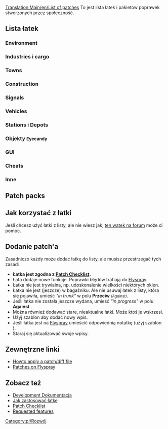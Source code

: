 [[Translation:Main/en/List of patches]]
<!-- {{outdated|Substantially outdated, not particularly useful in current format}}-->{{nieaktualizowane/Pl|Zasadniczo nieaktualne, niezbyt przydatne w obecnym formacie}}
To jest lista łatek i pakietów poprawek stworzonych przez społeczność.

==Lista łatek==

===Environment===
{{lop header}}
{{lop|More Height Levels|r23106|40844|v27 by ChillCore and ic111}}
{{lop footer}}

===Industries i cargo===
{{lop header}}
{{lop|YACD - Yet Another CargoDestinations|r22532|54253|v2.3 by Michi_cc}}
{{lop footer}}

===Towns===
===Construction===
{{lop header}}
{{lop|The Clipboard|r26400|45488|Build your infrastructure by copy/pasting pieces you already built. This is a rewrite of Copy&Paste patch.}}
{{lop|Polyline track tool|r26405|57080|Build tracks like drawing a "polyline" in some graphic editor: one click - one line connected to previous one.}}
{{lop footer}}

===Signals===
===Vehicles===
{{lop header}}
{{lop|ATC speed control|r22604|52085|With this patch, you can emulate a certain behaviour of the [http://en.wikipedia.org/wiki/Automatic_Train_Control ATC system]}}
{{lop|Faster "go to" order creation|r23663, 1.1.4|54549|When creating orders, give "transfer and leave empty" by holding shift, "go via" by holding ctrl+shift}}
{{lop|Slim timetable separation|r25755|54332|Automatic separation of vehicles on a shared timetable}}
{{lop footer}}

===Stations i Depots===
{{lop header}}
{{lop|NewGRF Airports (try 2)|r18xxx|45654|by Yexo}}
{{lop footer}}
===Objekty <small>Eyecandy</small>===
===GUI===
{{lop header}}
{{lop|Show station coverage areas|r25578|44835|v1 by gehene}}
{{lop|Allow creation of new games from within a running game|r22731|56124|v2 by loclahost}}
{{lop|Multiplayer Server List Filtering|r22958, 1.2.3|43160|Filter, categorise and collect statistics about network games.}}
{{lop footer}}

===Cheats===
===Inne===
{{lop header}}
{{lop|Infrastructure Sharing|r24121|42254|current Version 2.1.2 (17th April 2012) [http://www.tt-forums.net/viewtopic.php?p=1008843#p1008843 Direct link]}}
{{lop|Scripts on new day, month, year|1.0.3|49595|This is very simple patch to invoke your scripts on new day, new month and new year. Scripts been invoked after all routines (industries updates, finances updates and so on).}}
{{lop footer}}

==Patch packs==
{{lop pack header}}

{{lop pack|Hard Game patch pack (by Vaulter)|r25739|49359|v0.8.165<br /><br />taxes<br />Improved Breakdowns<br />
Adjust town passenger/cargo rates<br />Higher prices for construction near major cities<br />
Station loaders more distance from industry to station<br />repaircosts<br />
Airport upgrade<br />More console commands<br />
signaltunnel<br />More conditional orders<br />
Setting the length of the day<br />Lease transport<br />
Automatic timetables and separation<br />Very large maps<br />
Programmable Waypoints<br />leave-orders<br />
Automatic train control<br />Loans depends on company's history and value<br />
Traffic lights<br />Infrastructure sharing<br />
Auto advertising campaign<br />Colour rating in town label<br />
zoom64<br />Departure Boards<br />
Trains whistle when bridge and tunnels approaching<br />Watch company last action<br />
Russian town names<br />Add console command restart_ai<br />
Support daily autosave<br />Copy / Paste infrastructure<br />
Auto refit when build<br />Minimap Screenshot adds a console command `minimap`<br />
Invoke daily, monthly and yearly scripts<br />industry-stationnames<br />
townrating-indicator<br />Group info<br />
Group by properties<br />Trip History<br />
GUI tweaks<br />Shows station cover by CTRL+click on it<br />
Filter NewGRF files in build vehicle window<br />Polyline track tool<br />
forecast_display<br />Fancy fences<br />
Measurement tool<br />Cursor tracking viewport<br />
32bpp blitter with antialiasing
}}

{{lop pack|Chill's patchpack|r22555|47622|
More height levels<br />
Cargo distribution<br />
Automated timetable and seperation<br />
Larger maps<br />
Town rating colours<br />
Signals in tunnels and on bridges<br />
Chunnel<br />
Stuck trains<br />
Sprinkles -> variable daylenght, town cargo factor, misc, ...<br />
Programmable Signals<br />
Show system time window<br />
Copy_paste<br />
View and click vehicles in tunnels<br />
Close adjacent level crossing<br />
Measurement tool<br />
Tree line height<br />
Watch other company's gui<br />
Reduced tree growth patch<br />
Max_grf<br />
Company_profile<br />
Departure boards + 24h clock<br />
Timetable_change_all_stations<br />
Departure_vehicletimetableskip1<br />
Group_info<br />
Cmd_all_ai<br />
Infrastucture Sharing<br />
CTRL-cloning does not open new guis<br />
Improved breakdowns<br />
Trafficlights<br />
Towngrowth_needs_goods Modified and extended patch<br />
Configurable amount of desert tiles}}

{{lop pack footer}}

==Jak korzystać z łatki==
Jeśli chcesz użyć łatki z listy, ale nie wiesz jak, [http://www.tt-forums.net/viewtopic.php?f=33&t=21678 ten wątek na forum] może ci pomóc.

==Dodanie patch'a==
Zasadniczo każdy może dodać łatkę do listy, ale musisz przestrzegać tych zasad:
* '''Łatka jest zgodna z [[Main/pl/Patch Checklist|Patch Checklist]].'''
* Łata dodaje nowe funkcje. Poprawki błędów trafiają do [http://bugs.openttd.org Flyspray].
* Łatka nie jest trywialna, np. udoskonalenie wielkości niektórych okien.
* Łatka nie jest (jeszcze) w bagażniku. Ale nie usuwaj łatek z listy, która się pojawiła, umieść ''"in trunk"'' w polu '''Przeciw''' <small>''(Against)''</small>.
* Jeśli łatka nie została jeszcze wydana, umieść ''"in progress"'' w polu '''Against''' .
* Można również dodawać stare, nieaktualne łatki. Może ktoś je wskrzesi.
* Użyj szablon {{s|lop}} aby dodać nowy wpis. 
* Jeśli łatka jest na [http://bugs.openttd.org Flyspray] umieścić odpowiednią notatkę (użyj szablon {{s|Flyspray}} ).
* Staraj się aktualizować swoje wpisy.

==Zewnętrzne linki==
* [http://www.tt-forums.net/viewtopic.php?f=33&t=21678 Howto apply a patch/diff file]
* [http://bugs.openttd.org/index.php?type&#91;&#93;=4 Patches on Flyspray]

==Zobacz też==
* [[Main/en/Rozwój/Pl#Patches|Development Dokumentacja]]
* [[Main/en/FAQ rozwoju/Pl#Jak utworzyć łatkę (patch)?|Jak zastosować łatkę]]
* [[Main/pl/Patch Checklist|Patch Checklist]]
* [[Main/pl/Prośby funkcjonalności|Requested features]]


<!--[[Category:en/Development]]-->[[Category:pl/Rozwój]]